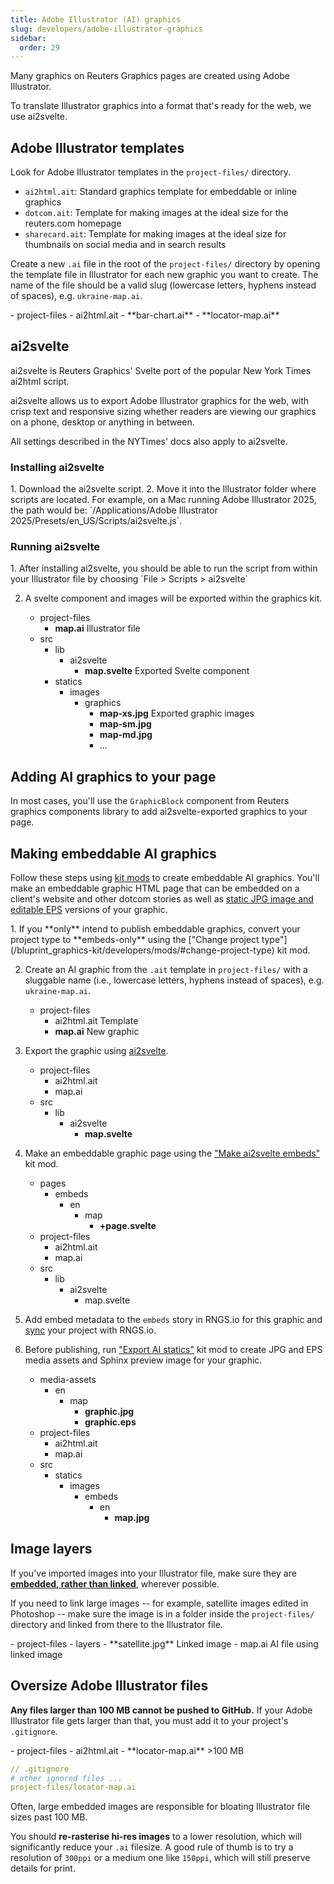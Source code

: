 ```yaml
---
title: Adobe Illustrator (AI) graphics
slug: developers/adobe-illustrator-graphics
sidebar:
  order: 29
---
```




Many graphics on Reuters Graphics pages are created using Adobe Illustrator.

To translate Illustrator graphics into a format that's ready for the web, we use ai2svelte.

## Adobe Illustrator templates

Look for Adobe Illustrator templates in the `project-files/` directory.

- `ai2html.ait`: Standard graphics template for embeddable or inline graphics
- `dotcom.ait`: Template for making images at the ideal size for the reuters.com homepage
- `sharecard.ait`: Template for making images at the ideal size for thumbnails on social media and in search results

Create a new `.ai` file in the root of the `project-files/` directory by opening the template file in Illustrator for each new graphic you want to create. The name of the file should be a valid slug (lowercase letters, hyphens instead of spaces), e.g. `ukraine-map.ai`.

<FileTree>
- project-files
  - ai2html.ait
  - **bar-chart.ai**
  - **locator-map.ai**
</FileTree>


## ai2svelte

ai2svelte is Reuters Graphics' Svelte port of the popular New York Times ai2html script. 

ai2svelte allows us to export Adobe Illustrator graphics for the web, with crisp text and responsive sizing whether readers are viewing our graphics on a phone, desktop or anything in between.

All settings described in the NYTimes' docs also apply to ai2svelte.

<LinkCard
  title="ai2html"
  color="var(--sl-color-green)"
  icon="open-book"
  href="http://ai2html.org"
  target="_blank"
/>

### Installing ai2svelte

<Steps>
1. Download the ai2svelte script.
    <LinkCard
      title="ai2svelte"
      description="Get the ai2svelte script from Reuters Graphics"
      color="var(--sl-color-blue-high)"
      icon="seti:github"
      href="https://raw.githubusercontent.com/reuters-graphics/ai2svelte/refs/heads/master/ai2svelte.js"
      target="_blank"
    />
2. Move it into the Illustrator folder where scripts are located. For example, on a Mac running Adobe Illustrator 2025, the path would be: `/Applications/Adobe Illustrator 2025/Presets/en_US/Scripts/ai2svelte.js`.

</Steps>

### Running ai2svelte

<Steps>
1. After installing ai2svelte, you should be able to run the script from within your Illustrator file by choosing `File > Scripts > ai2svelte`

2. A svelte component and images will be exported within the graphics kit.
    <FileTree>
      - project-files
        - **map.ai** Illustrator file
      - src
        - lib
          - ai2svelte
            - **map.svelte** Exported Svelte component
        - statics
          - images
            - graphics
              - **map-xs.jpg** Exported graphic images
              - **map-sm.jpg** 
              - **map-md.jpg** 
              - ...
      </FileTree>
</Steps>

## Adding AI graphics to your page

In most cases, you'll use the `GraphicBlock` component from Reuters graphics components library to add ai2svelte-exported graphics to your page.

<LinkCard
  title="Graphics components: GraphicBlock"
  color="var(--sl-color-green)"
  icon="open-book"
  href="https://reuters-graphics.github.io/graphics-components/?path=/docs/components-graphics-graphicblock--docs"
  target="_blank"
/>

## Making embeddable AI graphics

Follow these steps using [kit mods](/bluprint_graphics-kit/developers/mods/) to create embeddable AI graphics. You'll make an embeddable graphic HTML page that can be embedded on a client's website and other dotcom stories as well as [static JPG image and editable EPS](/bluprint_graphics-kit/developers/statics-for-media-clients/) versions of your graphic.

<Steps>
1. If you **only** intend to publish embeddable graphics, convert your project type to **embeds-only** using the ["Change project type"](/bluprint_graphics-kit/developers/mods/#change-project-type) kit mod.

2. Create an AI graphic from the `.ait` template in `project-files/` with a sluggable name (i.e., lowercase letters, hyphens instead of spaces), e.g. `ukraine-map.ai`.
    <FileTree>
      - project-files
        - ai2html.ait Template
        - **map.ai** New graphic
    </FileTree>
3. Export the graphic using [ai2svelte](#ai2svelte).
    <FileTree>
      - project-files
        - ai2html.ait
        - map.ai
      - src
        - lib
          - ai2svelte
            - **map.svelte**
    </FileTree>
4. Make an embeddable graphic page using the ["Make ai2svelte embeds"](/bluprint_graphics-kit/developers/mods/#make-ai2svelte-embeds) kit mod.
    <FileTree>
      - pages
        - embeds
          - en
            - map
              - **+page.svelte**
      - project-files
        - ai2html.ait
        - map.ai
      - src
        - lib
          - ai2svelte
            - map.svelte
    </FileTree>
5. Add embed metadata to the `embeds` story in RNGS.io for this graphic and [sync](/bluprint_graphics-kit/developers/archieml/#sync) your project with RNGS.io.

6. Before publishing, run ["Export AI statics"](/bluprint_graphics-kit/developers/mods/#export-ai-statics) kit mod to create JPG and EPS media assets and Sphinx preview image for your graphic.
    <FileTree>
      - media-assets
        - en
          - map
            - **graphic.jpg**
            - **graphic.eps**
      - project-files
        - ai2html.ait
        - map.ai
      - src
        - statics
          - images
            - embeds
              - en
                - **map.jpg**
    </FileTree>
</Steps>



## Image layers

If you've imported images into your Illustrator file, make sure they are [**embedded, rather than linked**](https://helpx.adobe.com/uk/illustrator/using/manage-linked-and-embedded-files.html), wherever possible.

If you need to link large images -- for example, satellite images edited in Photoshop -- make sure the image is in a folder inside the `project-files/` directory and linked from there to the Illustrator file.

<FileTree>
- project-files
  - layers
    - **satellite.jpg** Linked image
  - map.ai AI file using linked image
  
</FileTree>

## Oversize Adobe Illustrator files

**Any files larger than 100 MB cannot be pushed to GitHub.** If your Adobe Illustrator file gets larger than that, you must add it to your project's `.gitignore`.

<FileTree>
  - project-files
    - ai2html.ait
    - **locator-map.ai** >100 MB
</FileTree>

```yaml ins={3}
// .gitignore
# other ignored files ...
project-files/locator-map.ai
```

<Aside type="tip">
Often, large embedded images are responsible for bloating Illustrator file sizes past 100 MB. 

You should **re-rasterise hi-res images** to a lower resolution, which will significantly reduce your `.ai` filesize. A good rule of thumb is to try a resolution of `300ppi` or a medium one like `150ppi`, which will still preserve details for print.
</Aside>